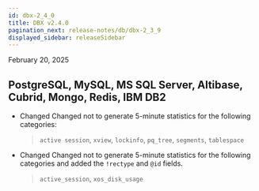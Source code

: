 ```yaml
---
id: dbx-2_4_0
title: DBX v2.4.0
pagination_next: release-notes/db/dbx-2_3_9
displayed_sidebar: releaseSidebar
---
```


February 20, 2025

## PostgreSQL, MySQL, MS SQL Server, Altibase, Cubrid, Mongo, Redis, IBM DB2

- <Status priority='1'>Changed</Status> Changed not to generate 5-minute statistics for the following categories:

  > `active session`, `xview`, `lockinfo`, `pq_tree`, `segments`, `tablespace`

- <Status priority='1'>Changed</Status> Changed not to generate 5-minute statistics for the following categories and added the `!rectype` and `@id` fields.

  > `active_session`, `xos_disk_usage`


<DownloadJava ver="2.4.0" />
